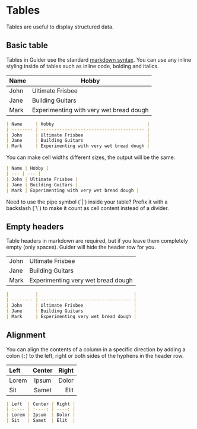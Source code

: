# Tables

Tables are useful to display structured data.


## Basic table

Tables in Guider use the standard [markdown syntax](https://www.markdownguide.org/extended-syntax/#tables). You can use any inline styling
inside of tables such as inline code, bolding and italics.

| Name     | Hobby                                   |
| -------- | --------------------------------------- |
| John     | Ultimate Frisbee                        |
| Jane     | Building Guitars                        |
| Mark     | Experimenting with very wet bread dough |

```md
| Name     | Hobby                                   |
| -------- | --------------------------------------- |
| John     | Ultimate Frisbee                        |
| Jane     | Building Guitars                        |
| Mark     | Experimenting with very wet bread dough |
```

You can make cell widths different sizes, the output will be the same:

```md
| Name | Hobby |
| --- | --- |
| John | Ultimate Frisbee |
| Jane | Building Guitars |
| Mark | Experimenting with very wet bread dough |
```

<Tip>
Need to use the pipe symbol (`|`) inside your table? Prefix it with a backslash (`\`) to make it count as cell content instead of a divider.
</Tip>

## Empty headers

Table headers in markdown are required, but if you leave them completely empty (only spaces). Guider will hide the header row for you.

|          |                                    |
| -------- | ---------------------------------- |
| John     | Ultimate Frisbee                   |
| Jane     | Building Guitars                   |
| Mark     | Experimenting very wet bread dough |

```md
|          |                                    |
| -------- | ---------------------------------- |
| John     | Ultimate Frisbee                   |
| Jane     | Building Guitars                   |
| Mark     | Experimenting very wet bread dough |
```


## Alignment

You can align the contents of a column in a specific direction by adding a colon (`:`) to the left, right or both sides of the hyphens in the header row.

| Left  | Center | Right |
| :---- | :----: | ----: |
| Lorem | Ipsum  | Dolor |
| Sit   | Samet  | Elit  |

```md
| Left  | Center | Right |
| :---- | :----: | ----: |
| Lorem | Ipsum  | Dolor |
| Sit   | Samet  | Elit  |
```
